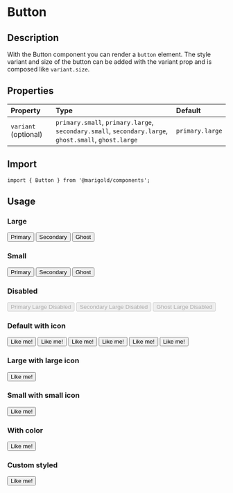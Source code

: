 
<Meta title="Components/Form/Button" />

# Button

## Description

With the Button component you can render a `button` element.
The style variant and size of the button can be added with the variant prop and is composed like `variant.size`.

## Properties

| Property             | Type                                                                                                 | Default         |
| :------------------- | :--------------------------------------------------------------------------------------------------- | :-------------- |
| `variant` (optional) | `primary.small`, `primary.large`, `secondary.small`, `secondary.large`, `ghost.small`, `ghost.large` | `primary.large` |

## Import

```tsx
import { Button } from '@marigold/components';
```

## Usage

### Large

<Preview>
  <Story name="primary.large">
    <Button variant="primary.large">Primary</Button>
  </Story>
  <Story name="secondary.large">
    <Button variant="secondary.large">Secondary</Button>
  </Story>
  <Story name="ghost.large">
    <Button variant="ghost.large">Ghost</Button>
  </Story>
</Preview>

### Small

<Preview>
  <Story name="primary.small">
    <Button variant="primary.small">Primary</Button>
  </Story>
  <Story name="secondary.small">
    <Button variant="secondary.small">Secondary</Button>
  </Story>
  <Story name="ghost.small">
    <Button variant="ghost.small">Ghost</Button>
  </Story>
</Preview>

### Disabled

<Preview>
  <Story name="primary.large.disabled">
    <Button variant="primary.large" disabled>
      Primary Large Disabled
    </Button>
  </Story>
  <Story name="secondary.large.disabled">
    <Button variant="secondary.large" disabled>
      Secondary Large Disabled
    </Button>
  </Story>
  <Story name="ghost.large.disabled">
    <Button variant="ghost.large" disabled>
      Ghost Large Disabled
    </Button>
  </Story>
</Preview>

### Default with icon

<Preview>
  <Story name="primary.large with default icon">
    <Button variant="primary.large">
      <Facebook /> Like me!
    </Button>
  </Story>
  <Story name="primary.small with default icon">
    <Button variant="primary.small">
      <Facebook /> Like me!
    </Button>
  </Story>
  <Story name="secondary.large with default icon">
    <Button variant="secondary.large">
      <Facebook /> Like me!
    </Button>
  </Story>
  <Story name="secondary.small with default icon">
    <Button variant="secondary.small">
      <Facebook /> Like me!
    </Button>
  </Story>
  <Story name="ghost.large with default icon">
    <Button variant="ghost.large">
      <Facebook /> Like me!
    </Button>
  </Story>
  <Story name="ghost.small with default icon">
    <Button variant="ghost.small">
      <Facebook /> Like me!
    </Button>
  </Story>
</Preview>

### Large with large icon

<Preview>
  <Story name="primary.large with large icon">
    <Button variant="primary.large">
      <Facebook size={48} /> Like me!
    </Button>
  </Story>
</Preview>

### Small with small icon

<Preview>
  <Story name="primary.small with small icon">
    <Button variant="primary.small">
      <Facebook size={20} /> Like me!
    </Button>
  </Story>
</Preview>

### With color

<Preview>
  <Story name="with color">
    <Button variant="primary.small">
      <Facebook fill="black" /> Like me!
    </Button>
  </Story>
</Preview>

### Custom styled

<Preview>
  <Story name="custom">
    <Button
      variant="primary.small"
      className={useStyles({
        bg: '#3b5998',
        ':hover': {
          color: '#3b5998',
          bg: '#f3f3f3',
          cursor: 'pointer',
        },
      })}
    >
      <Facebook /> Like me!
    </Button>
  </Story>
</Preview>
